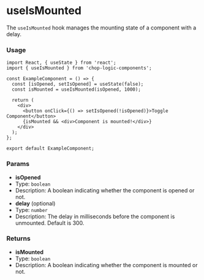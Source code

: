 
<Meta of={Story} title='Hooks/useIsMounted' />

# useIsMounted

The `useIsMounted` hook manages the mounting state of a component with a delay.

### Usage

```tsx
import React, { useState } from 'react';
import { useIsMounted } from 'chop-logic-components';

const ExampleComponent = () => {
  const [isOpened, setIsOpened] = useState(false);
  const isMounted = useIsMounted(isOpened, 1000);

  return (
    <div>
      <button onClick={() => setIsOpened(!isOpened)}>Toggle Component</button>
      {isMounted && <div>Component is mounted!</div>}
    </div>
  );
};

export default ExampleComponent;
```

### Params

- **isOpened**
- Type: `boolean`
- Description: A boolean indicating whether the component is opened or not.
- **delay** (optional)
- Type: `number`
- Description: The delay in milliseconds before the component is unmounted. Default is 300.

### Returns

- **isMounted**
- Type: `boolean`
- Description: A boolean indicating whether the component is mounted or not.